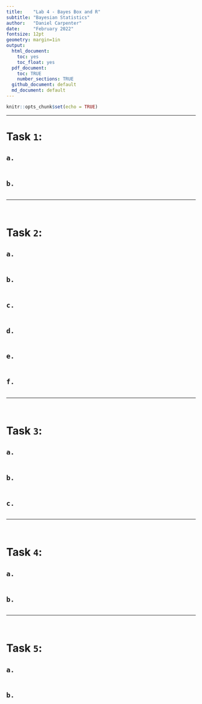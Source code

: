 ```yaml
---
title:    "Lab 4 - Bayes Box and R"
subtitle: "Bayesian Statistics"
author:   "Daniel Carpenter"
date:     "February 2022"
fontsize: 12pt
geometry: margin=1in
output:
  html_document:
    toc: yes
    toc_float: yes
  pdf_document: 
    toc: TRUE
    number_sections: TRUE
  github_document: default
  md_document: default
---
```


```r
knitr::opts_chunk$set(echo = TRUE)
```

---

# Task `1`: 

## `a.`
```r
```

## `b.`
```r
```

---

<br>

# Task `2`: 

## `a.`
```r
```

## `b.`
```r
```

## `c.`
```r
```

## `d.`
```r
```

## `e.`
```r
```

## `f.`
```r
```


---

<br>

# Task `3`: 

## `a.`
```r
```

## `b.`
```r
```

## `c.`
```r
```


---

<br>

# Task `4`: 

## `a.`
```r
```

## `b.`
```r
```


---

<br>

# Task `5`: 

## `a.`
```r
```

## `b.`
```r
```

